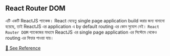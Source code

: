 ## React Router DOM

এটি একটি ReactJS প্যাকেজ। React যেহেতু single page application build করার জন্য বানানো হয়েছে, তাই ReactJS এর application এ by default routing এর কোন সুযোগ নেই। `React Router DOM` প্যাকেজের মাধ্যমে ReactJS এর single page application এর সিস্টেমে থেকেও routing এর ফিচার পাওয়া যায়।

[🔗 See Reference](https://reactrouter.com/en/main/start/overview)
